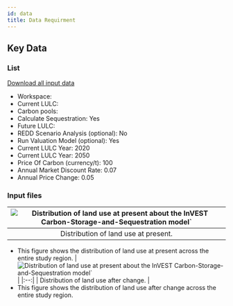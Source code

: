 ```yaml
---
id: data
title: Data Requirment
---
```


## Key Data

### List
[Download all input data](http://invest-model-input-files.s3-website-ap-southeast-1.amazonaws.com/)
- Workspace:
- Current LULC:
- Carbon pools:
- Calculate Sequestration: Yes
- Future LULC:
- REDD Scenario Analysis (optional): No
- Run Valuation Model (optional): Yes
- Current LULC Year: 2020
- Current LULC Year: 2050
- Price Of Carbon (currency/t): 100
- Annual Market Discount Rate: 0.07
- Annual Price Change: 0.05

### Input files
|![Distribution of land use at present about the InVEST Carbon-Storage-and-Sequestration model`](../../static/img/css-input-after-land-use-change.png)|
|:--:|
| Distribution of land use at present. |
- This figure shows the distribution of land use at present across the entire study region.
|![Distribution of land use at present about the InVEST Carbon-Storage-and-Sequestration model`](../../static/img/css-input-before-land-use-change.png)|
|:--:|
| Distribution of land use after change. |
- This figure shows the distribution of land use after change across the entire study region.
